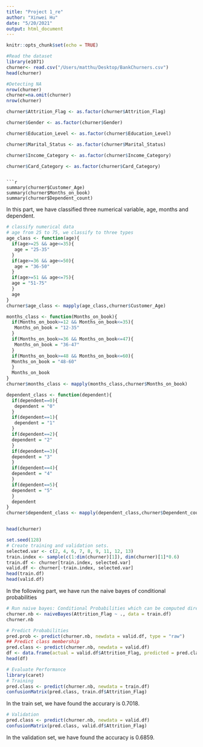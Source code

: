 ```yaml
---
title: "Project 1_re"
author: "Xinwei Hu"
date: "5/20/2021"
output: html_document
---
```


```r
knitr::opts_chunk$set(echo = TRUE)
```


```r
#Read the dataset
library(e1071)
churner<- read.csv("/Users/matthu/Desktop/BankChurners.csv")
head(churner)
```


```r
#Detecting NA
nrow(churner)
churner=na.omit(churner)
nrow(churner)

churner$Attrition_Flag <- as.factor(churner$Attrition_Flag)

churner$Gender <- as.factor(churner$Gender)

churner$Education_Level <- as.factor(churner$Education_Level)

churner$Marital_Status <- as.factor(churner$Marital_Status)

churner$Income_Category <- as.factor(churner$Income_Category)

churner$Card_Category <- as.factor(churner$Card_Category)
```
```

```r
summary(churner$Customer_Age)
summary(churner$Months_on_book)
summary(churner$Dependent_count)
```


In this part, we have classified three numerical variable, age, months and dependent.

```r
# classify numerical data
# age from 25 to 75, we classify to three types
age_class <- function(age){
  if(age>=25 && age<=35){
   age = "25-35"
  } 
  if(age>=36 && age<=50){
   age = "36-50"
  }
  if(age>=51 && age<=75){
  age = "51-75"
  }
  age
}
churner$age_class <- mapply(age_class,churner$Customer_Age)

months_class <- function(Months_on_book){
  if(Months_on_book>=12 && Months_on_book<=35){
   Months_on_book = "12-35"
  } 
  if(Months_on_book>=36 && Months_on_book<=47){
   Months_on_book = "36-47"
  }
  if(Months_on_book>=48 && Months_on_book<=60){
  Months_on_book = "48-60"
  }
  Months_on_book
}
churner$months_class <- mapply(months_class,churner$Months_on_book)

dependent_class <- function(dependent){
  if(dependent==0){
   dependent = "0"
  } 
  if(dependent==1){
   dependent = "1"
  }
  if(dependent==2){
  dependent = "2"
  }
  if(dependent==3){
  dependent = "3"
  }
  if(dependent==4){
  dependent = "4"
  }
  if(dependent==5){
  dependent = "5"
  }
  dependent
}
churner$dependent_class <- mapply(dependent_class,churner$Dependent_count)


head(churner)
```


```r
set.seed(128)
# Create training and validation sets.
selected.var <- c(2, 4, 6, 7, 8, 9, 11, 12, 13)
train.index <- sample(c(1:dim(churner)[1]), dim(churner)[1]*0.6)  
train.df <- churner[train.index, selected.var]
valid.df <- churner[-train.index, selected.var]
head(train.df)
head(valid.df)
```

In the following part, we have run the naive bayes of conditional probabilities

```r
# Run naive bayes: Conditional Probabilities which can be computed directly from the data
churner.nb <- naiveBayes(Attrition_Flag ~ ., data = train.df)
churner.nb
```


```r
# Predict Probabilities
pred.prob <- predict(churner.nb, newdata = valid.df, type = "raw")
## Predict class membership
pred.class <- predict(churner.nb, newdata = valid.df)
df <- data.frame(actual = valid.df$Attrition_Flag, predicted = pred.class, pred.prob)
head(df)
```

```r
# Evaluate Performance
library(caret)
# Training
pred.class <- predict(churner.nb, newdata = train.df)
confusionMatrix(pred.class, train.df$Attrition_Flag)
```

In the train set, we have found the accurary is 0.7018.

```r
# Validation
pred.class <- predict(churner.nb, newdata = valid.df)
confusionMatrix(pred.class, valid.df$Attrition_Flag)
```

In the validation set, we have found the accuracy is 0.6859.

